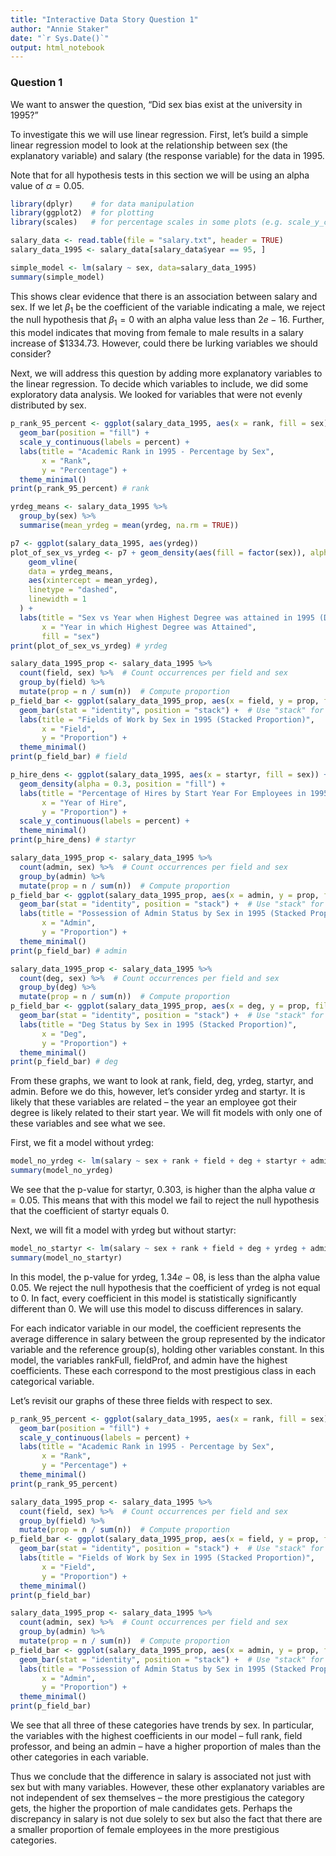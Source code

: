 ```yaml
---
title: "Interactive Data Story Question 1"
author: "Annie Staker"
date: "`r Sys.Date()`"
output: html_notebook
---
```


### Question 1

We want to answer the question, "Did sex bias exist at the university in 1995?"

To investigate this we will use linear regression. First, let's build a simple linear regression model to look at the relationship between sex (the explanatory variable) and salary (the response variable) for the data in 1995.

Note that for all hypothesis tests in this section we will be using an alpha value of $\alpha=0.05$.

```r
library(dplyr)    # for data manipulation
library(ggplot2)  # for plotting
library(scales)   # for percentage scales in some plots (e.g. scale_y_continuous(labels=percent))
```

```r
salary_data <- read.table(file = "salary.txt", header = TRUE)
salary_data_1995 <- salary_data[salary_data$year == 95, ]

simple_model <- lm(salary ~ sex, data=salary_data_1995)
summary(simple_model)
```
This shows clear evidence that there is an association between salary and sex. If we let $\beta_1$ be the coefficient of the variable indicating a male, we reject the null hypothesis that $\beta_1 = 0$ with an alpha value less than $2e-16$. Further, this model indicates that moving from female to male results in a salary 
increase of $1334.73. However, could there be lurking variables we should consider?

Next, we will address this question by adding more explanatory variables to the linear regression. To decide which variables to include, we did some exploratory data analysis. We looked for variables that were not evenly distributed by sex.

```r
p_rank_95_percent <- ggplot(salary_data_1995, aes(x = rank, fill = sex)) +
  geom_bar(position = "fill") +
  scale_y_continuous(labels = percent) +
  labs(title = "Academic Rank in 1995 - Percentage by Sex",
       x = "Rank",
       y = "Percentage") +
  theme_minimal()
print(p_rank_95_percent) # rank

yrdeg_means <- salary_data_1995 %>%
  group_by(sex) %>%
  summarise(mean_yrdeg = mean(yrdeg, na.rm = TRUE))

p7 <- ggplot(salary_data_1995, aes(yrdeg))
plot_of_sex_vs_yrdeg <- p7 + geom_density(aes(fill = factor(sex)), alpha = 0.8) + 
    geom_vline(
    data = yrdeg_means,
    aes(xintercept = mean_yrdeg),
    linetype = "dashed",
    linewidth = 1
  ) +
  labs(title = "Sex vs Year when Highest Degree was attained in 1995 (Density Plot)", 
       x = "Year in which Highest Degree was Attained",
       fill = "sex")
print(plot_of_sex_vs_yrdeg) # yrdeg

salary_data_1995_prop <- salary_data_1995 %>%
  count(field, sex) %>%  # Count occurrences per field and sex
  group_by(field) %>%  
  mutate(prop = n / sum(n))  # Compute proportion
p_field_bar <- ggplot(salary_data_1995_prop, aes(x = field, y = prop, fill = sex)) +
  geom_bar(stat = "identity", position = "stack") +  # Use "stack" for a stacked bar chart
  labs(title = "Fields of Work by Sex in 1995 (Stacked Proportion)",
       x = "Field",
       y = "Proportion") +
  theme_minimal()
print(p_field_bar) # field

p_hire_dens <- ggplot(salary_data_1995, aes(x = startyr, fill = sex)) +
  geom_density(alpha = 0.3, position = "fill") +
  labs(title = "Percentage of Hires by Start Year For Employees in 1995",
       x = "Year of Hire",
       y = "Proportion") +
  scale_y_continuous(labels = percent) +
  theme_minimal()
print(p_hire_dens) # startyr

salary_data_1995_prop <- salary_data_1995 %>%
  count(admin, sex) %>%  # Count occurrences per field and sex
  group_by(admin) %>%  
  mutate(prop = n / sum(n))  # Compute proportion
p_field_bar <- ggplot(salary_data_1995_prop, aes(x = admin, y = prop, fill = sex)) +
  geom_bar(stat = "identity", position = "stack") +  # Use "stack" for a stacked bar chart
  labs(title = "Possession of Admin Status by Sex in 1995 (Stacked Proportion)",
       x = "Admin",
       y = "Proportion") +
  theme_minimal()
print(p_field_bar) # admin

salary_data_1995_prop <- salary_data_1995 %>%
  count(deg, sex) %>%  # Count occurrences per field and sex
  group_by(deg) %>%  
  mutate(prop = n / sum(n))  # Compute proportion
p_field_bar <- ggplot(salary_data_1995_prop, aes(x = deg, y = prop, fill = sex)) +
  geom_bar(stat = "identity", position = "stack") +  # Use "stack" for a stacked bar chart
  labs(title = "Deg Status by Sex in 1995 (Stacked Proportion)",
       x = "Deg",
       y = "Proportion") +
  theme_minimal()
print(p_field_bar) # deg
```

From these graphs, we want to look at rank, field, deg, yrdeg, startyr, and admin. Before we do this, however, let's consider yrdeg and startyr. It is likely that these variables are related -- the year an employee got their degree is likely related to their start year. We will fit models with only one of these variables and see what we see.

First, we fit a model without yrdeg:

```r
model_no_yrdeg <- lm(salary ~ sex + rank + field + deg + startyr + admin, data=salary_data_1995)
summary(model_no_yrdeg)
```
We see that the p-value for startyr, $0.303$, is higher than the alpha value $\alpha = 0.05$. This means that with this model we fail to reject the null hypothesis that the coefficient of startyr equals $0$.

Next, we will fit a model with yrdeg but without startyr:

```r
model_no_startyr <- lm(salary ~ sex + rank + field + deg + yrdeg + admin, data=salary_data_1995)
summary(model_no_startyr)
```
In this model, the p-value for yrdeg, $1.34e-08$, is less than the alpha value $0.05$. We reject the null hypothesis that the coefficient of yrdeg is not equal to $0$. In fact, every coefficient in this model is statistically significantly different than $0$. We will use this model to discuss differences in salary.

For each indicator variable in our model, the coefficient represents the average difference in salary between the group represented by the indicator variable and the reference group(s), holding other variables constant. In this model, the variables rankFull, fieldProf, and admin have the highest coefficients. These each correspond to the most prestigious class in each categorical variable.

Let's revisit our graphs of these three fields with respect to sex.

```r
p_rank_95_percent <- ggplot(salary_data_1995, aes(x = rank, fill = sex)) +
  geom_bar(position = "fill") +
  scale_y_continuous(labels = percent) +
  labs(title = "Academic Rank in 1995 - Percentage by Sex",
       x = "Rank",
       y = "Percentage") +
  theme_minimal()
print(p_rank_95_percent)

salary_data_1995_prop <- salary_data_1995 %>%
  count(field, sex) %>%  # Count occurrences per field and sex
  group_by(field) %>%  
  mutate(prop = n / sum(n))  # Compute proportion
p_field_bar <- ggplot(salary_data_1995_prop, aes(x = field, y = prop, fill = sex)) +
  geom_bar(stat = "identity", position = "stack") +  # Use "stack" for a stacked bar chart
  labs(title = "Fields of Work by Sex in 1995 (Stacked Proportion)",
       x = "Field",
       y = "Proportion") +
  theme_minimal()
print(p_field_bar)

salary_data_1995_prop <- salary_data_1995 %>%
  count(admin, sex) %>%  # Count occurrences per field and sex
  group_by(admin) %>%  
  mutate(prop = n / sum(n))  # Compute proportion
p_field_bar <- ggplot(salary_data_1995_prop, aes(x = admin, y = prop, fill = sex)) +
  geom_bar(stat = "identity", position = "stack") +  # Use "stack" for a stacked bar chart
  labs(title = "Possession of Admin Status by Sex in 1995 (Stacked Proportion)",
       x = "Admin",
       y = "Proportion") +
  theme_minimal()
print(p_field_bar)
```

We see that all three of these categories have trends by sex. In particular, the variables with the highest coefficients in our model -- full rank, field professor, and being an admin -- have a higher proportion of males than the other categories in each variable.

Thus we conclude that the difference in salary is associated not just with sex but with many variables. However, these other explanatory variables are not independent of sex themselves -- the more prestigious the category gets, the higher the proportion of male candidates gets. Perhaps the discrepancy in salary is not due solely to sex but also the fact that there are a smaller proportion of female employees in the more prestigious categories.